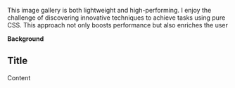 
This image gallery is both lightweight and high-performing. I enjoy the challenge of discovering innovative techniques to achieve tasks using pure CSS. This approach not only boosts performance but also enriches the user 

**Background**

## Title

Content